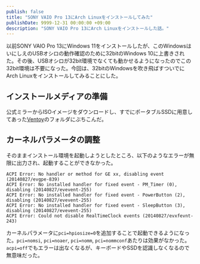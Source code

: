 ```yaml
---
publish: false
title: "SONY VAIO Pro 13にArch Linuxをインストールしてみた"
publishDate: 9999-12-31 00:00:00 +09:00
description: "SONY VAIO Pro 13にArch Linuxをインストールした話。"
---
```


以前SONY VAIO Pro 13にWindows 11をインストールしたが、このWindowsはいにしえのUSBオシロの動作確認のために32bitのWindows 10に上書きされた。その後、USBオシロが32bit環境でなくても動かせるようになったのでこの32bit環境は不要になった。今回は、32bitのWindowsを吹き飛ばすついでにArch Linuxをインストールしてみることにした。

## インストールメディアの準備

公式ミラーからISOイメージをダウンロードし、すでにポータブルSSDに用意してあった[Ventoy](https://www.ventoy.net/en/index.html)のフォルダにぶちこんだ。

## カーネルパラメータの調整

そのままインストール環境を起動しようとしたところ、以下のようなエラーが無限に出力され、起動することができなかった。

```
ACPI Error: No handler or method for GE xx, disabling event (20140827/evgpe-839)
ACPI Error: No installed handler for fixed event - PM_Timer (0), disabling (20140827/evevent-255)
ACPI Error: No installed handler for fixed event - PowerButton (2), disabling (20140827/evevent-255)
ACPI Error: No installed handler for fixed event - SleepButton (3), disabling (20140827/evevent-255)
ACPI Error: Could not disable RealTimeClock events (20140827/evxfevnt-243)
```

カーネルパラメータに`pci=hpiosize=0`を追加することで起動できるようになった。`pci=nomsi`, `pci=noaer`, `pci=nomm`, `pci=nommconf`あたりは効果がなかった。`acpi=off`でもエラーは出なくなるが、キーボードやSSDを認識しなくなるので無意味だった。